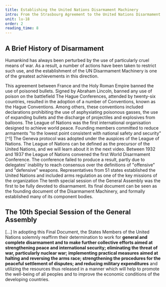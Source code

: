 ```yaml
---
title: Establishing the United Nations Disarmament Machinery
intro: From the Strasbourg Agreement to the United Nations Disarmament Machinery
unit: lu-18
order: 2
reading_time: 8
---
```


## A Brief History of Disarmament

Humankind has always been perturbed by the use of particularly cruel means of war. As a result, a number of actions have been taken to restrict such use, and the establishment of the UN Disarmament Machinery is one of the greatest achievements in this direction.

<Timeline>
  <Event date="1675" title="Strasbourg Agreement">
    This agreement between France and the Holy Roman Empire banned the use of poisoned bullets.
  </Event>
  <Event date="1863" title="Lieber Code">    
    Signed by Abraham Lincoln, banned any use of poison on the battlefield
  </Event>
  <Event date="1899-1907" title="Hague Conference 1">
    The Hague Conferences, attended by twenty-six countries, resulted in the adoption of a number of Conventions, known as the Hague Conventions. Among others, these conventions included declarations prohibiting the use of asphyxiating poisonous gasses, the use of expanding bullets and the discharge of projectiles and explosives from balloons.
  </Event>
   <Event date="1919" title="Treaty of Versailles"></Event>
   <Event date="1920" title="League of Nations established">
    The League of Nations was the first international organisation designed to achieve world peace. Founding members committed to reduce armaments "to the lowest point consistent with national safety and security" [^1]
   </Event>
   <Event date="1925" title="Geneva Protocol">
    The Geneva protocol was adopted under the auspices of the League of Nations. The League of Nations can be defined as the precursor of the United Nations, and we will learn about it in the next video.
   </Event>
   <Event date="1932-37" title="World Disarmament Conference">
    Between 1932 and 1937 the League of Nations convened the first World Disarmament Conference. The  conference failed to produce a result, partly due to delegates' inability to reach consensus over the definitions of "offensive" and "defensive" weapons.
   </Event>
   <Event date="1945" title="United Nations established">
    Representatives from 51 states established the United Nations and included arms regulation as one of the key missions of the organization
   </Event>
   <Event date="1946" title="League of Nations dissolved"></Event>
   <Event date="1978" title="UN General Assembly Tenth Special Session">
    The tenth special session of the General Assembly was the first to be fully devoted to disarmament. Its final document can be seen as the founding document of the Disarmament Machinery, and formally established many of its component bodies.
   </Event>
</Timeline>

## The 10th Special Session of the General Assembly

<Quote type="document" fullDocument="https://digitallibrary.un.org/record/228944?ln=en" cite="Resolutions and decisions adopted by the General Assembly during its 10th special session, 23 May-30 June 1978.">

[...] In adopting this Final Document, the States Members of the United Nations solemnly reaffirm their determination to work for **general and complete disarmament and to make further collective efforts aimed at strengthening peace and international security; eliminating the threat of war, particularly nuclear war; implementing practical measures aimed at halting and reversing the arms race; strengthening the procedures for the peaceful settlement of disputes; and reducing military expenditures** and utilizing the resources thus released in a manner which will help to promote the well-being of all peoples and to improve the economic conditions of the developing countries.

</Quote>

[^1]: Hello world
